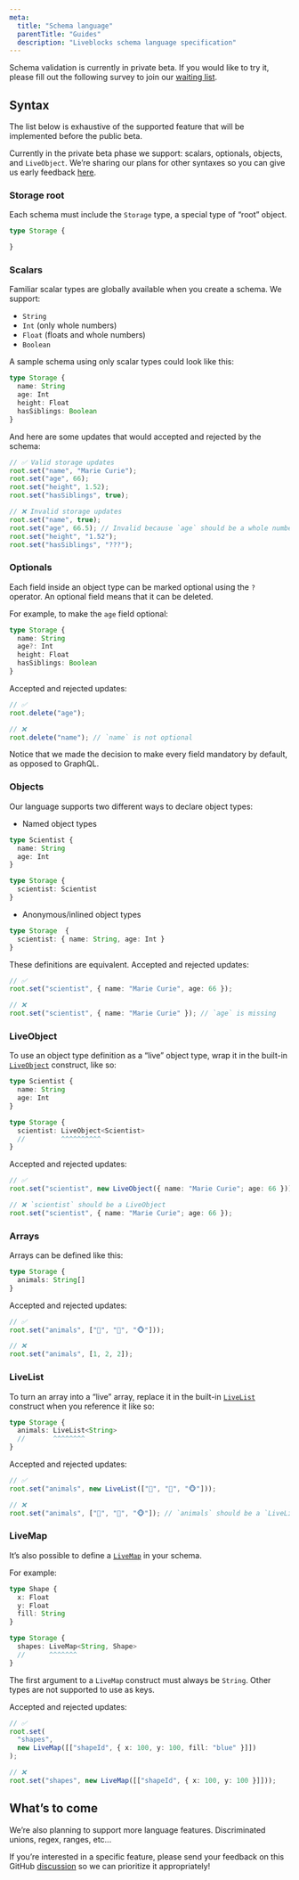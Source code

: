 ```yaml
---
meta:
  title: "Schema language"
  parentTitle: "Guides"
  description: "Liveblocks schema language specification"
---
```


<Banner title="Private beta">

Schema validation is currently in private beta. If you would like to try it,
please fill out the following survey to join our
[waiting list](https://docs.google.com/forms/d/197IrpiyeqlJo9xOCOfzwdcwBIk6nisk9pToJe3st3Ng/viewform).

</Banner>

## Syntax

The list below is exhaustive of the supported feature that will be implemented
before the public beta.

Currently in the private beta phase we support: scalars, optionals, objects, and
`LiveObject`. We’re sharing our plans for other syntaxes so you can give us
early feedback [here](TODO).

### Storage root

Each schema must include the `Storage` type, a special type of “root” object.

```ts
type Storage {

}
```

### Scalars

Familiar scalar types are globally available when you create a schema. We
support:

- `String`
- `Int` (only whole numbers)
- `Float` (floats and whole numbers)
- `Boolean`

A sample schema using only scalar types could look like this:

```ts
type Storage {
  name: String
  age: Int
  height: Float
  hasSiblings: Boolean
}
```

And here are some updates that would accepted and rejected by the schema:

```ts
// ✅ Valid storage updates
root.set("name", "Marie Curie");
root.set("age", 66);
root.set("height", 1.52);
root.set("hasSiblings", true);

// ❌ Invalid storage updates
root.set("name", true);
root.set("age", 66.5); // Invalid because `age` should be a whole number
root.set("height", "1.52");
root.set("hasSiblings", "???");
```

### Optionals

Each field inside an object type can be marked optional using the `?` operator.
An optional field means that it can be deleted.

For example, to make the `age` field optional:

```ts highlight="3"
type Storage {
  name: String
  age?: Int
  height: Float
  hasSiblings: Boolean
}
```

Accepted and rejected updates:

```ts
// ✅
root.delete("age");

// ❌
root.delete("name"); // `name` is not optional
```

<Banner title="Comparison with GraphQL">
  Notice that we made the decision to make every field mandatory by default, as
  opposed to GraphQL.
</Banner>

### Objects

Our language supports two different ways to declare object types:

- Named object types

```ts
type Scientist {
  name: String
  age: Int
}

type Storage {
  scientist: Scientist
}
```

- Anonymous/inlined object types

```ts
type Storage  {
  scientist: { name: String, age: Int }
}
```

These definitions are equivalent. Accepted and rejected updates:

```ts
// ✅
root.set("scientist", { name: "Marie Curie", age: 66 });

// ❌
root.set("scientist", { name: "Marie Curie" }); // `age` is missing
```

### LiveObject

To use an object type definition as a “live” object type, wrap it in the
built-in [`LiveObject`](/docs/api-reference/liveblocks-client#LiveObject)
construct, like so:

```ts
type Scientist {
  name: String
  age: Int
}

type Storage {
  scientist: LiveObject<Scientist>
  //         ^^^^^^^^^^
}
```

Accepted and rejected updates:

```ts
// ✅
root.set("scientist", new LiveObject({ name: "Marie Curie"; age: 66 }));

// ❌ `scientist` should be a LiveObject
root.set("scientist", { name: "Marie Curie"; age: 66 });
```

### Arrays

Arrays can be defined like this:

```ts
type Storage {
  animals: String[]
}
```

Accepted and rejected updates:

```ts
// ✅
root.set("animals", ["🦁", "🦊", "🐵"]));

// ❌
root.set("animals", [1, 2, 2]);
```

### LiveList

To turn an array into a “live” array, replace it in the built-in
[`LiveList`](/docs/api-reference/liveblocks-client#LiveList) construct when you
reference it like so:

```ts
type Storage {
  animals: LiveList<String>
  //       ^^^^^^^^
}
```

Accepted and rejected updates:

```ts
// ✅
root.set("animals", new LiveList(["🦁", "🦊", "🐵"]));

// ❌
root.set("animals", ["🦁", "🦊", "🐵"]); // `animals` should be a `LiveList`
```

### LiveMap

It’s also possible to define a
[`LiveMap`](/docs/api-reference/liveblocks-client#LiveMap) in your schema.

For example:

```ts
type Shape {
  x: Float
  y: Float
  fill: String
}

type Storage {
  shapes: LiveMap<String, Shape>
  //      ^^^^^^^
}
```

The first argument to a `LiveMap` construct must always be `String`. Other types
are not supported to use as keys.

Accepted and rejected updates:

```ts
// ✅
root.set(
  "shapes",
  new LiveMap([["shapeId", { x: 100, y: 100, fill: "blue" }]])
);

// ❌
root.set("shapes", new LiveMap([["shapeId", { x: 100, y: 100 }]]));
```

## What’s to come

We’re also planning to support more language features. Discriminated unions,
regex, ranges, etc...

If you’re interested in a specific feature, please send your feedback on this
GitHub [discussion](TODO) so we can prioritize it appropriately!
